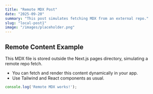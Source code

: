 ```yaml
---
title: "Remote MDX Post"
date: "2025-09-20"
summary: "This post simulates fetching MDX from an external repo."
slug: "local-post1"
image: "/images/placeholder.png"
---
```


## Remote Content Example

This MDX file is stored outside the Next.js pages directory, simulating a remote repo fetch.

- You can fetch and render this content dynamically in your app.
- Use Tailwind and React components as usual.

```js
console.log('Remote MDX works!');
```

